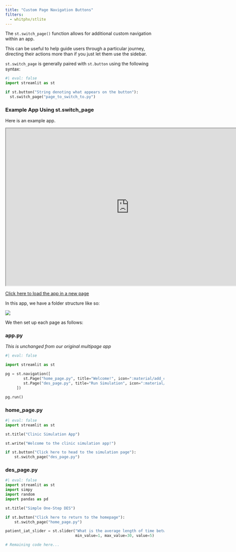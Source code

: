 ```yaml
---
title: "Custom Page Navigation Buttons"
filters:
  - whitphx/stlite
---
```


The `st.switch_page()` function allows for additional custom navigation within an app.

This can be useful to help guide users through a particular journey, directing their actions more than if you just let them use the sidebar.

`st.switch_page` is generally paired with `st.button` using the following syntax:

```python
#| eval: false
import streamlit as st

if st.button("String denoting what appears on the button"):
  st.switch_page("page_to_switch_to.py")
```

### Example App Using st.switch_page

Here is an example app.

```{=html}
<iframe width="780" height="500" src="https://hsma-multipage-custom-navigation-buttons.streamlit.app?embed=true" title="Session State and Callbacks App Example"></iframe>
```

[Click here to load the app in a new page](https://hsma-multipage-custom-navigation-buttons.streamlit.app/)

In this app, we have a folder structure like so:

![](assets/2024-09-30-14-52-45.png)

We then set up each page as follows:

### app.py

*This is unchanged from our original multipage app*

```python
#| eval: false

import streamlit as st

pg = st.navigation([
        st.Page("home_page.py", title="Welcome!", icon=":material/add_circle:"),
        st.Page("des_page.py", title="Run Simulation", icon=":material/laptop:")
     ])

pg.run()

```

### home_page.py

```python
#| eval: false
import streamlit as st

st.title("Clinic Simulation App")

st.write("Welcome to the clinic simulation app!")

if st.button("Click here to head to the simulation page"):
    st.switch_page("des_page.py")

```

### des_page.py

```python
#| eval: false
import streamlit as st
import simpy
import random
import pandas as pd

st.title("Simple One-Step DES")

if st.button("Click here to return to the homepage"):
    st.switch_page("home_page.py")

patient_iat_slider = st.slider("What is the average length of time between patients arriving?",
                               min_value=1, max_value=30, value=5)

# Remaining code here...
```
